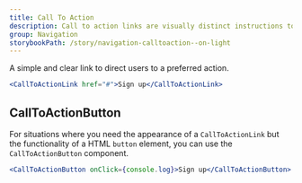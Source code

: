 ```yaml
---
title: Call To Action
description: Call to action links are visually distinct instructions to users designed to provoke an immediate response using verbs such as 'call now' or 'find out more'.
group: Navigation
storybookPath: /story/navigation-calltoaction--on-light
---
```


A simple and clear link to direct users to a preferred action.

```jsx live
<CallToActionLink href="#">Sign up</CallToActionLink>
```

## CallToActionButton

For situations where you need the appearance of a `CallToActionLink` but the functionality of a HTML `button` element, you can use the `CallToActionButton` component.

```jsx live
<CallToActionButton onClick={console.log}>Sign up</CallToActionButton>
```
